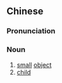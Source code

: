 {{also|小东西}}
==Chinese==
{{zh-forms|s=小东西|type=12}}

===Pronunciation===
{{zh-pron
|m=xiǎodōngxi
|cat=n
}}

===Noun===
{{zh-noun}}

# [[small]] [[object]]
# [[child]]